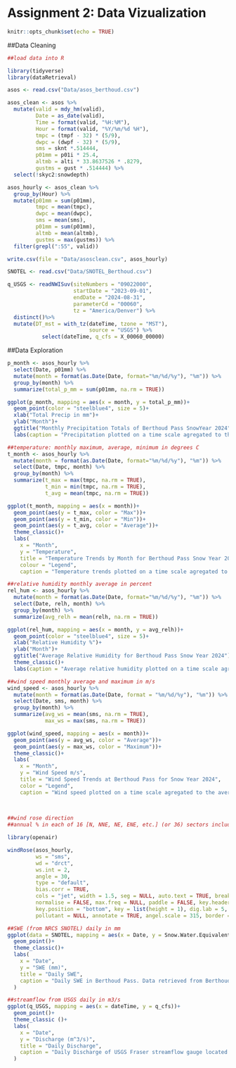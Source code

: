 
# Assignment 2: Data Vizualization

```r
knitr::opts_chunk$set(echo = TRUE)
```

##Data Cleaning
```r
##load data into R

library(tidyverse)
library(dataRetrieval)

asos <- read.csv("Data/asos_berthoud.csv")

asos_clean <- asos %>% 
  mutate(valid = mdy_hm(valid),
         Date = as_date(valid),
         Time = format(valid, "%H:%M"),
         Hour = format(valid, "%Y/%m/%d %H"),
         tmpc = (tmpf - 32) * (5/9),
         dwpc = (dwpf - 32) * (5/9),
         sms = sknt *.514444,
         p01mm = p01i * 25.4, 
         altmb = alti * 33.8637526 * .8279,
         gustms = gust * .514444) %>% 
  select(!skyc2:snowdepth)

asos_hourly <- asos_clean %>% 
  group_by(Hour) %>% 
  mutate(p01mm = sum(p01mm),
         tmpc = mean(tmpc),
         dwpc = mean(dwpc),
         sms = mean(sms),
         p01mm = sum(p01mm),
         altmb = mean(altmb),
         gustms = max(gustms)) %>% 
  filter(grepl(":55", valid))

write.csv(file = "Data/asosclean.csv", asos_hourly)

SNOTEL <- read.csv("Data/SNOTEL_Berthoud.csv")

q_USGS <- readNWISuv(siteNumbers = "09022000",
                     startDate = "2023-09-01",
                     endDate = "2024-08-31",
                     parameterCd = "00060",
                     tz = "America/Denver") %>% 
  distinct()%>% 
  mutate(DT_mst = with_tz(dateTime, tzone = "MST"),
                          source = "USGS") %>% 
           select(dateTime, q_cfs = X_00060_00000)
```

##Data Exploration
```r
p_month <- asos_hourly %>% 
  select(Date, p01mm) %>% 
  mutate(month = format(as.Date(Date, format="%m/%d/%y"), "%m")) %>% 
  group_by(month) %>% 
  summarize(total_p_mm = sum(p01mm, na.rm = TRUE))

ggplot(p_month, mapping = aes(x = month, y = total_p_mm))+
  geom_point(color = "steelblue4", size = 5)+
  xlab("Total Precip in mm")+
  ylab("Month")+
  ggtitle("Monthly Precipitation Totals of Berthoud Pass SnowYear 2024")+
  labs(caption = "Precipitation plotted on a time scale agregated to the average monthly value for the snow year 2024. Accessed from Iowa mesonet ASOS database.")

```

```r
##temperature: monthly maximum, average, minimum in degrees C
t_month <- asos_hourly %>% 
  mutate(month = format(as.Date(Date, format="%m/%d/%y"), "%m")) %>%
  select(Date, tmpc, month) %>% 
  group_by(month) %>% 
  summarize(t_max = max(tmpc, na.rm = TRUE),
            t_min = min(tmpc, na.rm = TRUE),
            t_avg = mean(tmpc, na.rm = TRUE))

ggplot(t_month, mapping = aes(x = month))+
  geom_point(aes(y = t_max, color = "Max"))+
  geom_point(aes(y = t_min, color = "Min"))+
  geom_point(aes(y = t_avg, color = "Average"))+
  theme_classic()+
  labs(
    x = "Month",
    y = "Temperature",
    title = "Temperature Trends by Month for Berthoud Pass Snow Year 2024",
    colour = "Legend",
    caption = "Temperature trends plotted on a time scale agregated to monthly values for the snow year 2024. Accessed from Iowa mesonet ASOS database.")
```

```r
##relative humidity monthly average in percent
rel_hum <- asos_hourly %>% 
  mutate(month = format(as.Date(Date, format="%m/%d/%y"), "%m")) %>%
  select(Date, relh, month) %>% 
  group_by(month) %>% 
  summarize(avg_relh = mean(relh, na.rm = TRUE))

ggplot(rel_hum, mapping = aes(x = month, y = avg_relh))+
  geom_point(color = "steelblue4", size = 5)+
  xlab("Relative Humidity %")+
  ylab("Month")+
  ggtitle("Average Relative Humidity for Berthoud Pass Snow Year 2024")+
  theme_classic()+
  labs(caption = "Average relative humidity plotted on a time scale agregated to the average monthly value for the snow year 2024. Accessed from Iowa mesonet ASOS database.")
```

```r
##wind speed monthly average and maximum in m/s
wind_speed <- asos_hourly %>% 
  mutate(month = format(as.Date(Date, format = "%m/%d/%y"), "%m")) %>%
  select(Date, sms, month) %>% 
  group_by(month) %>% 
  summarize(avg_ws = mean(sms, na.rm = TRUE),
            max_ws = max(sms, na.rm = TRUE))

ggplot(wind_speed, mapping = aes(x = month))+
  geom_point(aes(y = avg_ws, color = "Average"))+
  geom_point(aes(y = max_ws, color = "Maximum"))+
  theme_classic()+
  labs(
    x = "Month",
    y = "Wind Speed m/s",
    title = "Wind Speed Trends at Berthoud Pass for Snow Year 2024",
    color = "Legend",
    caption = "Wind speed plotted on a time scale agregated to the average monthly value for the snow year 2024. Accessed from Iowa mesonet ASOS database.")
  
  
```

```r
##wind rose direction
##annual % in each of 16 [N, NNE, NE, ENE, etc.] (or 36) sectors including the % occurrence of no wind and variable (VRB) wind (not in the wind rose)

library(openair)

windRose(asos_hourly,
         ws = "sms",
         wd = "drct",
         ws.int = 2,
         angle = 30,
         type = "default",
         bias.corr = TRUE,
         cols = "jet", width = 1.5, seg = NULL, auto.text = TRUE, breaks = 6, offset = 10, 
         normalise = FALSE, max.freq = NULL, paddle = FALSE, key.header = NULL, key.footer = "(m/s)",
         key.position = "bottom", key = list(height = 1), dig.lab = 5, statistic = "prop.count", 
         pollutant = NULL, annotate = TRUE, angel.scale = 315, border = NA)

```

```r
##SWE (from NRCS SNOTEL) daily in mm
ggplot(data = SNOTEL, mapping = aes(x = Date, y = Snow.Water.Equivalent..m., na.rm = TRUE)) +
  geom_point()+
  theme_classic()+
  labs(
    x = "Date",
    y = "SWE (mm)",
    title = "Daily SWE",
    caption = "Daily SWE in Berthoud Pass. Data retrieved from Berthoud Pass SNOTEL station for water year 2024"
  )

```

```r
##streamflow from USGS daily in m3/s
ggplot(q_USGS, mapping = aes(x = dateTime, y = q_cfs))+
  geom_point()+
  theme_classic ()+
  labs(
    x = "Date",
    y = "Discharge (m^3/s)",
    title = "Daily Discharge",
    caption = "Daily Discharge of USGS Fraser streamflow gauge located at upper STA near Winter Park for the water year 2024."
  )

```
